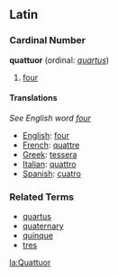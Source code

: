 ==Latin==
===Cardinal Number===
'''quattuor''' (ordinal: ''[[quartus]]'')

# [[four]]

====Translations====
''See English word [[four]]''

*[[English]]: [[four]]
*[[French]]: [[quattre]]
*[[Greek]]: [[tessera]]
*[[Italian]]: [[quattro]]
*[[Spanish]]: [[cuatro]]

===Related Terms===
*[[quartus]]
*[[quaternary]]
*[[quinque]]
*[[tres]]


[[la:Quattuor]]